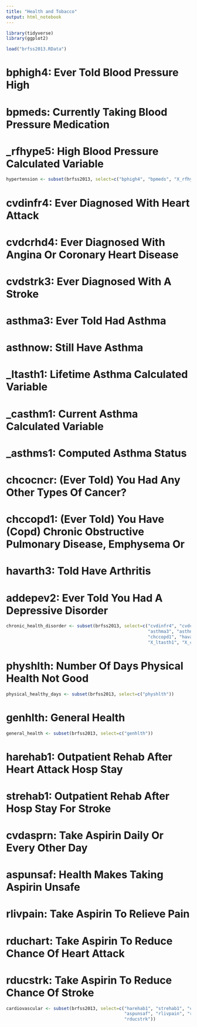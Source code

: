 ```yaml
---
title: "Health and Tobacco"
output: html_notebook
---
```


```r
library(tidyverse)
library(ggplot2)

load("brfss2013.RData")
```

# bphigh4: Ever Told Blood Pressure High
# bpmeds: Currently Taking Blood Pressure Medication
# _rfhype5: High Blood Pressure Calculated Variable

```r
hypertension <- subset(brfss2013, select=c("bphigh4", "bpmeds", "X_rfhype5"))
```

# cvdinfr4: Ever Diagnosed With Heart Attack
# cvdcrhd4: Ever Diagnosed With Angina Or Coronary Heart Disease
# cvdstrk3: Ever Diagnosed With A Stroke
# asthma3: Ever Told Had Asthma
# asthnow: Still Have Asthma
# _ltasth1: Lifetime Asthma Calculated Variable
# _casthm1: Current Asthma Calculated Variable
# _asthms1: Computed Asthma Status
# chcocncr: (Ever Told) You Had Any Other Types Of Cancer?
# chccopd1: (Ever Told) You Have (Copd) Chronic Obstructive Pulmonary Disease, Emphysema Or
# havarth3: Told Have Arthritis
# addepev2: Ever Told You Had A Depressive Disorder

```r
chronic_health_disorder <- subset(brfss2013, select=c("cvdinfr4", "cvdcrhd4", "cvdstrk3", 
                                                      "asthma3", "asthnow", "chcocncr", 
                                                      "chccopd1", "havarth3", "addepev2",
                                                      "X_ltasth1", "X_casthm1", "X_asthms1"))
```

# physhlth: Number Of Days Physical Health Not Good

```r
physical_healthy_days <- subset(brfss2013, select=c("physhlth"))

```

# genhlth: General Health

```r
general_health <- subset(brfss2013, select=c("genhlth"))
```

# harehab1: Outpatient Rehab After Heart Attack Hosp Stay
# strehab1: Outpatient Rehab After Hosp Stay For Stroke
# cvdasprn: Take Aspirin Daily Or Every Other Day
# aspunsaf: Health Makes Taking Aspirin Unsafe
# rlivpain: Take Aspirin To Relieve Pain
# rduchart: Take Aspirin To Reduce Chance Of Heart Attack
# rducstrk: Take Aspirin To Reduce Chance Of Stroke

```r
cardiovascular <- subset(brfss2013, select=c("harehab1", "strehab1", "cvdasprn", 
                                             "aspunsaf", "rlivpain", "rduchart", 
                                             "rducstrk"))
```


